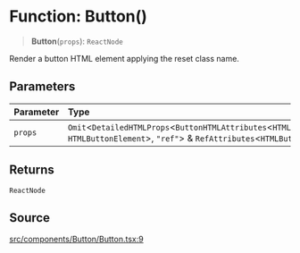 # Function: Button()

> **Button**(`props`): `ReactNode`

Render a button HTML element applying the reset class name.

## Parameters

| Parameter | Type |
| :------ | :------ |
| `props` | `Omit`\<`DetailedHTMLProps`\<`ButtonHTMLAttributes`\<`HTMLButtonElement`\>, `HTMLButtonElement`\>, `"ref"`\> & `RefAttributes`\<`HTMLButtonElement`\> |

## Returns

`ReactNode`

## Source

[src/components/Button/Button.tsx:9](https://github.com/gpbl/react-day-picker/blob/86f49ff11/src/components/Button/Button.tsx#L9)
